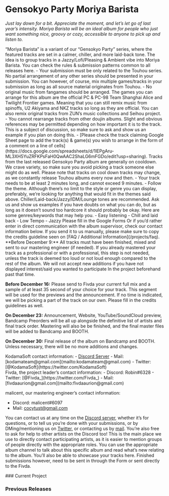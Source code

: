 
# Gensokyo Party Moriya Barista

*Just lay down for a bit. Appreciate the moment, and let’s let go of last year’s intensity. Moriya Barista will be an ideal album for people who just want something nice, groovy or cozy, accessible to anyone to pick up and listen to.*

<WrappableParagraph title="Presentation">
“Moriya Barista” is a variant of  our “Gensokyo Party” series, where the featured tracks are set in a calmer, chiller, and more laid-back tone. The idea is to group tracks in a Jazzy/Lofi/Pleasing & Ambient vibe into Moriya Barista.
</WrappableParagraph>

<WrappableParagraph title="General KodamaSounds Specific Rules">
    <CtaButton link='/projects/faq' icon='book'>
        <span>You can check the rules & submission patterns common to all releases here.</span>
    </CtaButton>
</WrappableParagraph>

<WrappableParagraph title="Moriya Barista Specific Music Rules">
- Your submission must be only related to the Touhou series. No partial arrangement of any other series should be presented in your submission. You can however, of course, mix multiple games/tracks in your submission as long as all source material originates from Touhou.
- No original music from fangames should be arranged. The games you can arrange for this album are the official PC & PC-98 Team Shanghai Alice and Twilight Frontier games. Meaning that you can still remix music from spinoffs, U2 Akiyama and NKZ tracks so long as they are official. You can also remix original tracks from ZUN’s music collections and Seihou project.
- You cannot rearrange tracks from other doujin albums. Slight and obvious references may be permitted depending on how important it is to the track. This is a subject of discussion, so make sure to ask and show us an example if you plan on doing this. 
- [Please check the track claiming Google Sheet page to add the track(s) & game(s) you wish to arrange in the form of a comment on a line of cells](https://docs.google.com/spreadsheets/d/1lEPgAru-ML3XH5YuZRFKPsFaH0QwAAC2ShaLG6mFGDo/edit?usp=sharing). Tracks from the last released Gensokyo Party album are generally on cooldown. We crave variety, so make sure you avoid picking a track someone else might do as well. Please note that tracks on cool down tracks may change, as we constantly release Touhou albums every now and then.
- Your track needs to be at least 2 minutes long, and cannot exceed 9 minutes.
- Follow the theme. Although there’s no limit to the style or genre you can display, preferably, we’re looking for anything that would fit in the themes said above. Chiller/Laid-back/Jazzy/IDM/Lounge tones are recommended. Ask us and show us examples if you have doubts on what you can do, but as long as it doesn’t sound too hardcore it should probably be okay. Here are some genres/keywords that may help you.
    - Easy listening
    - Chill and laid back
    - Low Tempo
    - Jazzy
</WrappableParagraph>

<WrappableParagraph title="Track Submission">
<CtaButton link='https://forms.gle/AWuJXN5vXVcT23Qn8' icon='envelope'>
    <span>Please fill in the Google Forms</span>
</CtaButton>
Or if you’d rather enter in direct communication with the album supervisor, check our contact information below. If you send it to us manually, please make sure to copy the credits guideline seen on [FAQ / Additional Information](/projects/faq).
</WrappableParagraph>

<WrappableParagraph title="Deadlines">
**Before December 9:** All tracks must have been finished, mixed and sent to our mastering engineer (if needed). If you already mastered your track as a professional or with a professional, this step is not needed, unless the track is deemed too loud or not loud enough compared to the rest of the album. We will not accept new additions if you have not displayed interest/said you wanted to participate In the project beforehand past that time.

**Before December 16:** Please send to Fivda your current full mix and a sample of at least 35 second of your choice for your track. This segment will be used for the previews and the announcement. If no time is indicated, we will be picking a part of the track on our own. Please fill in the credits guidelines as well.

**On December 23:** Announcement, Website, YouTube/SoundCloud preview, Bandcamp Preorders will be all up alongside the definitive list of artists and final track order. Mastering will also be be finished, and the final master files will be added to Bandcamp and BOOTH.

**On December 30:** Final release of the album on Bandcamp and BOOTH. Unless necessary, there will be no more additions and changes.
</WrappableParagraph>

<WrappableParagraph title="Contact (Questions / Submissions)">
KodamaSoft contact information:
- <a href={DISCORD_URL}>Discord Server</a> 
- Mail: [kodamateam@gmail.com](mailto:kodamateam@gmail.com)
- Twitter: [@KodamaSoft](https://twitter.com/KodamaSoft)

<br/>
Fivda, the project leader’s contact information:
- Discord: Robin#6328
- Twitter: [@Fivda_](https://twitter.com/Fivda_)
- Mail: [fivdaaurion@gmail.com](mailto:fivdaaurion@gmail.com)

malicent, our mastering engineer’s contact information:
- Discord: malicent#6097
- Mail: [cocytust@gmail.com](mailto:cocytust@gmail.com)

You can contact us at any time on the <a href={DISCORD_URL}>Discord server</a>, whether it’s for questions, or to tell us you’re done with your submissions, or by DMing/mentioning us on [Twitter](https://twitter.com/KodamaSoft), or contacting us by [mail](mailto:kodamateam@gmail.com). You’re also free to ask for help to other artists on the Discord too! This is the main place we use to directly contact participating artists, as it is easier to mention groups of people directly with the appropriate roles. You can use the appropriate album channel to talk about this specific album and read what’s new relating to the album. You’ll also be able to showcase your tracks here. Finished submissions however, need to be sent in through the Form or sent directly to the Fivda.
</WrappableParagraph>

<WrappableParagraph title="Releases Information">
### Current Project
<ProjectInformation slug="moriya-barista" />

### Previous Releases
<AlbumListing slug="gensyoko-party-3" />
</WrappableParagraph>

